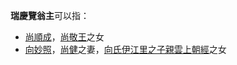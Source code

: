 '''瑞慶覽翁主'''可以指：
* [[尚順成|尚順成]]，[[尚敬王|尚敬王]]之女
* [[向妙照|向妙照]]，[[尚健|尚健]]之妻，[[伊江朝經|向氏伊江里之子親雲上朝經]]之女
{{disambig|Cat=五字人名消歧義}}